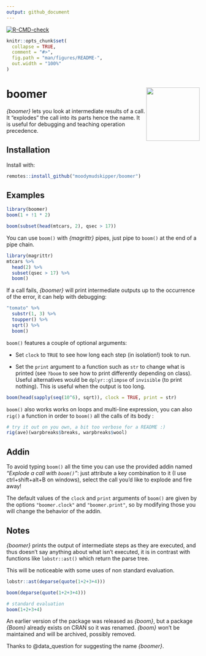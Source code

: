 ```yaml
---
output: github_document
---
```


<!-- badges: start -->
[![R-CMD-check](https://github.com/moodymudskipper/boomer/workflows/R-CMD-check/badge.svg)](https://github.com/moodymudskipper/boomer/actions)
<!-- badges: end -->

```r
knitr::opts_chunk$set(
  collapse = TRUE,
  comment = "#>",
  fig.path = "man/figures/README-",
  out.width = "100%"
)
```

# boomer <img src='man/figures/logo.png' align="right" height="139" />

*{boomer}* lets you look at intermediate results of a call. It "explodes" the call into its parts hence the name.
It is useful for debugging and teaching operation precedence.

## Installation

Install with:

``` r
remotes::install_github("moodymudskipper/boomer")
```

## Examples

```r
library(boomer)
boom(1 + !1 * 2)

boom(subset(head(mtcars, 2), qsec > 17))
```

You can use `boom()` with *{magrittr}* pipes, just pipe to `boom()` at the end of a pipe chain.

```r
library(magrittr)
mtcars %>%
  head(2) %>%
  subset(qsec > 17) %>%
  boom()
```

If a call fails, *{boomer}* will print intermediate outputs up to the occurrence of the error,
it can help with debugging: 

```r
"tomato" %>%
  substr(1, 3) %>%
  toupper() %>%
  sqrt() %>%
  boom()
```

`boom()` features a couple of optional arguments: 

* Set `clock` to `TRUE` to see how long each step (in isolation!) took to run.

* Set the `print` argument to a function such as `str` to change what is printed (see `?boom` to see how to print differently depending on class). Useful alternatives would be `dplyr::glimpse` of `invisible` (to print nothing).
This is useful when the output is too long.

```r
boom(head(sapply(seq(10^6), sqrt)), clock = TRUE, print = str)
```

`boom()` also works works on loops and multi-line expression, you can also 
`rig()` a function in order to `boom()` all the calls of its body :

```r
# try it out on you own, a bit too verbose for a README :)
rig(ave)(warpbreaks$breaks, warpbreaks$wool)
```

## Addin

To avoid typing `boom()` all the time you can use the provided addin named *"Explode a call with `boom()`"*:
just attribute a key combination to it (I use ctrl+shift+alt+B on windows), select the
call you'd like to explode and fire away!

The default values of the `clock` and `print` arguments of `boom()` are given
by the options `"boomer.clock"` and `"boomer.print"`, so by modifying those you
will change the behavior of the addin.

## Notes

*{boomer}* prints the output of intermediate steps as they are executed, and 
thus doesn't say anything about what isn't executed, it is in contrast with
functions like `lobstr::ast()` which return the parse tree. 

This will be noticeable with some uses of non standard evaluation.

```r
lobstr::ast(deparse(quote(1+2+3+4)))

boom(deparse(quote(1+2+3+4)))

# standard evaluation
boom(1+2+3+4)
```

An earlier version of the package was released as *{boom}*, but a package *{Boom}*
already exists on CRAN so it was renamed. *{boom}* won't be maintained and will
be archived, possibly removed.

Thanks to @data_question for suggesting the name *{boomer}*.
